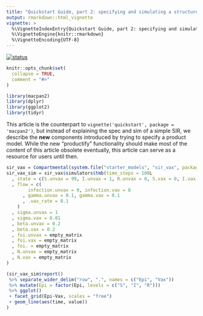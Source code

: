 ```yaml
---
title: "Quickstart Guide, part 2: specifying and simulating a structured compartmental model"
output: rmarkdown::html_vignette
vignette: >
  %\VignetteIndexEntry{Quickstart Guide, part 2: specifying and simulating a structured compartmental model}
  %\VignetteEngine{knitr::rmarkdown}
  %\VignetteEncoding{UTF-8}
---
```


[![status](https://img.shields.io/badge/status-stub-red)](https://img.shields.io/badge/status-stub-red)

```r
knitr::opts_chunk$set(
  collapse = TRUE,
  comment = "#>"
)
```

```r
library(macpan2)
library(dplyr)
library(ggplot2)
library(tidyr)
```

This article is the counterpart to `vignette('quickstart', package = 'macpan2')`, but instead of explaining the spec and sim of a simple SIR, we describe the **new** components introduced by trying to specify a product model. While the new "productify" functionality should make most of the content of this article obsolete eventually, this article can serve as a resource for users until then.

```r
sir_vax = Compartmental(system.file("starter_models", "sir_vax", package = "macpan2"))
sir_vax_sim = sir_vax$simulators$tmb(time_steps = 100L
  , state = c(S.unvax = 99, I.unvax = 1, R.unvax = 0, S.vax = 0, I.vax = 0, R.vax = 0)
  , flow = c(
        infection.unvax = 0, infection.vax = 0
      , gamma.unvax = 0.1, gamma.vax = 0.1
      , .vax_rate = 0.1
    )
  , sigma.unvax = 1
  , sigma.vax = 0.01
  , beta.unvax = 0.2
  , beta.vax = 0.2
  , foi.unvax = empty_matrix
  , foi.vax = empty_matrix
  , foi. = empty_matrix
  , N.unvax = empty_matrix
  , N.vax = empty_matrix
)
```

```r
(sir_vax_sim$report() 
 %>% separate_wider_delim("row", ".", names = c("Epi", "Vax"))
 %>% mutate(Epi = factor(Epi, levels = c("S", "I", "R")))
 %>% ggplot()
 + facet_grid(Epi~Vax, scales = "free")
 + geom_line(aes(time, value))
)
```
